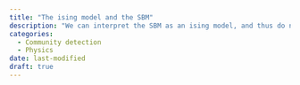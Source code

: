 ```yaml
---
title: "The ising model and the SBM"
description: "We can interpret the SBM as an ising model, and thus do neat physics"
categories:
  - Community detection
  - Physics
date: last-modified
draft: true
---
```



